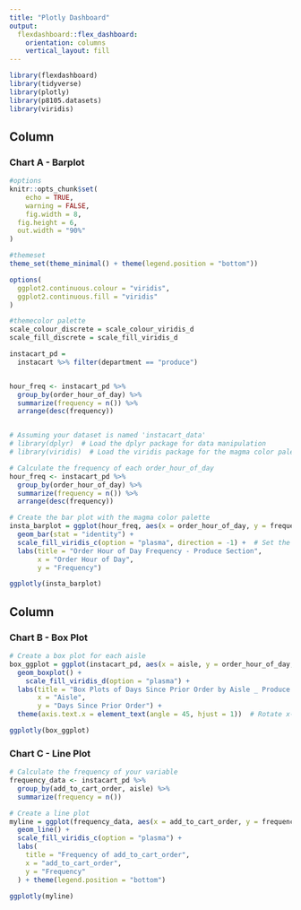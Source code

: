 ```yaml
---
title: "Plotly Dashboard"
output: 
  flexdashboard::flex_dashboard:
    orientation: columns
    vertical_layout: fill
---
```


```r
library(flexdashboard)
library(tidyverse)
library(plotly)
library(p8105.datasets)
library(viridis)
```

Column {data-width=650}
-----------------------------------------------------------------------

### Chart A - Barplot

```r
#options
knitr::opts_chunk$set(
	echo = TRUE,
	warning = FALSE,
	fig.width = 8, 
  fig.height = 6,
  out.width = "90%"
)

#themeset
theme_set(theme_minimal() + theme(legend.position = "bottom"))

options(
  ggplot2.continuous.colour = "viridis",
  ggplot2.continuous.fill = "viridis"
)

#themecolor palette
scale_colour_discrete = scale_colour_viridis_d
scale_fill_discrete = scale_fill_viridis_d

```

```r

instacart_pd = 
  instacart %>% filter(department == "produce")


hour_freq <- instacart_pd %>%
  group_by(order_hour_of_day) %>%
  summarize(frequency = n()) %>%
  arrange(desc(frequency))


# Assuming your dataset is named 'instacart_data'
# library(dplyr)  # Load the dplyr package for data manipulation
# library(viridis)  # Load the viridis package for the magma color palette

# Calculate the frequency of each order_hour_of_day
hour_freq <- instacart_pd %>%
  group_by(order_hour_of_day) %>%
  summarize(frequency = n()) %>%
  arrange(desc(frequency))

# Create the bar plot with the magma color palette
insta_barplot = ggplot(hour_freq, aes(x = order_hour_of_day, y = frequency, fill = frequency)) +
  geom_bar(stat = "identity") +
  scale_fill_viridis_c(option = "plasma", direction = -1) +  # Set the magma color palette
  labs(title = "Order Hour of Day Frequency - Produce Section",
       x = "Order Hour of Day",
       y = "Frequency")

ggplotly(insta_barplot)


```


Column {data-width=350}
-----------------------------------------------------------------------

### Chart B - Box Plot

```r

# Create a box plot for each aisle
box_ggplot = ggplot(instacart_pd, aes(x = aisle, y = order_hour_of_day, fill = aisle)) +
  geom_boxplot() +
    scale_fill_viridis_d(option = "plasma") +
  labs(title = "Box Plots of Days Since Prior Order by Aisle _ Produce Section",
       x = "Aisle",
       y = "Days Since Prior Order") +
  theme(axis.text.x = element_text(angle = 45, hjust = 1))  # Rotate x-axis labels for better readability

ggplotly(box_ggplot)
```

### Chart C - Line Plot 


```r

# Calculate the frequency of your variable
frequency_data <- instacart_pd %>%
  group_by(add_to_cart_order, aisle) %>%
  summarize(frequency = n())

# Create a line plot
myline = ggplot(frequency_data, aes(x = add_to_cart_order, y = frequency, color = aisle)) +
  geom_line() +
  scale_fill_viridis_c(option = "plasma") +
  labs(
    title = "Frequency of add_to_cart_order",
    x = "add_to_cart_order",
    y = "Frequency"
  ) + theme(legend.position = "bottom") 

ggplotly(myline)
```

